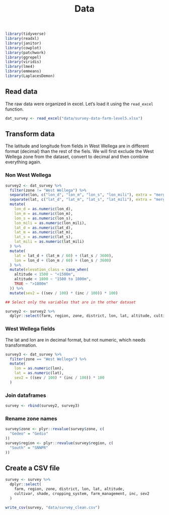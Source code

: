 % Data


```r
library(tidyverse)
library(readxl)
library(janitor)
library(cowplot)
library(patchwork)
library(ggrepel)
library(viridis)
library(lme4) 
library(emmeans)
library(LaplacesDemon)
```

## Read data 
 
 The raw data were organized in excel. Let's load it using the `read_excel` function.

```r

dat_survey <- read_excel("data/survey-data-farm-level5.xlsx") 
```

## Transform data 

The latitude and longitude from fields in West Wellega are in different format (decimal) than the rest of the fiels. We will first exclude the West Wellega zone from the dataset, convert to decimal and then combine everything again.

### Non West Wellega 

```r

survey2 <- dat_survey %>%
  filter(zone != "West Wellega") %>%
  separate(lon, c("lon_d", "lon_m", "lon_s", "lon_mili"), extra = "merge") %>%
  separate(lat, c("lat_d", "lat_m", "lat_s", "lat_mili"), extra = "merge") %>%
  mutate(
    lon_d = as.numeric(lon_d),
    lon_m = as.numeric(lon_m),
    lon_s = as.numeric(lon_s),
    lon_mili = as.numeric(lon_mili),
    lat_d = as.numeric(lat_d),
    lat_m = as.numeric(lat_m),
    lat_s = as.numeric(lat_s),
    lat_mili = as.numeric(lat_mili)
  ) %>%
  mutate(
    lat = lat_d + (lat_m / 60) + (lat_s / 3600),
    lon = lon_d + (lon_m / 60) + (lon_s / 3600)
  ) %>%
  mutate(elevation_class = case_when(
    altitude < 1500 ~ "<1500m",
    altitude < 1800 ~ "1500 to 1800m",
    TRUE ~ ">1800m"
  )) %>%
  mutate(sev2 = ((sev / 100) * (inc / 100)) * 100)

## Select only the variables that are in the other dataset

survey2 <- survey2 %>%
  dplyr::select(farm, region, zone, district, lon, lat, altitude, cultivar, shade, cropping_system, farm_management, inc, sev, lesion_count,  sev2)

```

### West Wellega fields

The lat and lon are in decimal format, but not numeric, which needs transformation.


```r

survey3 <- dat_survey %>%
  filter(zone == "West Wellega") %>%
  mutate(
    lon = as.numeric(lon),
    lat = as.numeric(lat),
    sev2 = ((sev / 100) * (inc / 100)) * 100
  )

```


### Join dataframes

```r
survey <- rbind(survey2, survey3)
```

### Rename zone names

```r

survey$zone <- plyr::revalue(survey$zone, c(
  "Gedeo" = "Gedio"
))
survey$region <- plyr::revalue(survey$region, c(
  "South" = "SNNPR"
))

```

## Create a CSV file

```r

survey <- survey %>%
  dplyr::select(
    farm, region, zone, district, lon, lat, altitude,
    cultivar, shade, cropping_system, farm_management, inc, sev2
  )

write_csv(survey, "data/survey_clean.csv")
```
